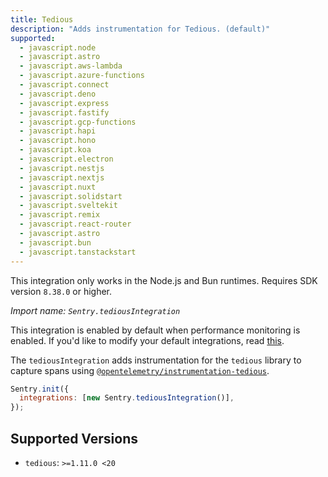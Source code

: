 ```yaml
---
title: Tedious
description: "Adds instrumentation for Tedious. (default)"
supported:
  - javascript.node
  - javascript.astro
  - javascript.aws-lambda
  - javascript.azure-functions
  - javascript.connect
  - javascript.deno
  - javascript.express
  - javascript.fastify
  - javascript.gcp-functions
  - javascript.hapi
  - javascript.hono
  - javascript.koa
  - javascript.electron
  - javascript.nestjs
  - javascript.nextjs
  - javascript.nuxt
  - javascript.solidstart
  - javascript.sveltekit
  - javascript.remix
  - javascript.react-router
  - javascript.astro
  - javascript.bun
  - javascript.tanstackstart
---
```


<Alert>

This integration only works in the Node.js and Bun runtimes. Requires SDK version `8.38.0` or higher.

</Alert>

_Import name: `Sentry.tediousIntegration`_

This integration is enabled by default when performance monitoring is enabled. If you'd like to modify your default integrations, read [this](./../#modifying-default-integrations).

The `tediousIntegration` adds instrumentation for the `tedious` library to capture spans using [`@opentelemetry/instrumentation-tedious`](https://www.npmjs.com/package/@opentelemetry/instrumentation-tedious).

```javascript
Sentry.init({
  integrations: [new Sentry.tediousIntegration()],
});
```

## Supported Versions

- `tedious`: `>=1.11.0 <20`
